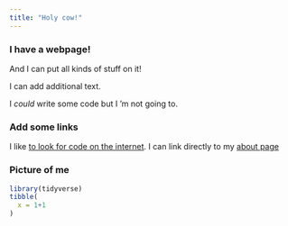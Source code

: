 ```yaml
---
title: "Holy cow!"
---
```


### I have a webpage!

And I can put all kinds of stuff on it!

I can add additional text.

I *could* write some code but I 'm not going to.

### Add some links
I like [to look for code on the internet](http://www.google.com).
I can link directly to my [about page](about.html)

### Picture of me
```r
library(tidyverse)
tibble(
  x = 1+1
)

```

